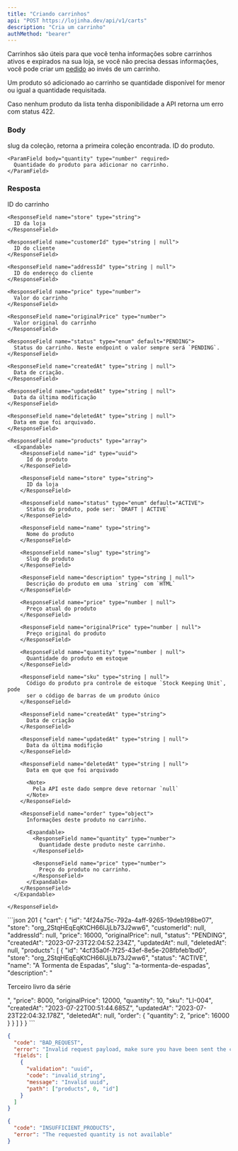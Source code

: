 ```yaml
---
title: "Criando carrinhos"
api: "POST https://lojinha.dev/api/v1/carts"
description: "Cria um carrinho"
authMethod: "bearer"
---
```


Carrinhos são úteis para que você tenha informações sobre carrinhos ativos e expirados
na sua loja, se você não precisa dessas informações, você pode criar um [pedido](/api-reference/endpoint/orders/create) ao invés de
um carrinho.

<Warning>
  Um produto só adicionado ao carrinho se quantidade disponível for menor
  ou igual a quantidade requisitada.

Caso nenhum produto da lista tenha disponibilidade a API retorna um erro com status 422.

</Warning>

### Body

<ParamField body="products" type="array">
  slug da coleção, retorna a primeira coleção encontrada.

  <Expandable name="products">
    <ParamField body="id" type="uuid" required>
      ID do produto.
    </ParamField>

    <ParamField body="quantity" type="number" required>
      Quantidade do produto para adicionar no carrinho.
    </ParamField>

  </Expandable>
</ParamField>

### Resposta

<ResponseField name="cart" type="object">
  <Expandable name="cart">
    <ResponseField name="id" type="uuid">
      ID do carrinho
    </ResponseField>

    <ResponseField name="store" type="string">
      ID da loja
    </ResponseField>

    <ResponseField name="customerId" type="string | null">
      ID do cliente
    </ResponseField>

    <ResponseField name="addressId" type="string | null">
      ID do endereço do cliente
    </ResponseField>

    <ResponseField name="price" type="number">
      Valor do carrinho
    </ResponseField>

    <ResponseField name="originalPrice" type="number">
      Valor original do carrinho
    </ResponseField>

    <ResponseField name="status" type="enum" default="PENDING">
      Status do carrinho. Neste endpoint o valor sempre será `PENDING`.
    </ResponseField>

    <ResponseField name="createdAt" type="string | null">
      Data de criação.
    </ResponseField>

    <ResponseField name="updatedAt" type="string | null">
      Data da última modificação
    </ResponseField>

    <ResponseField name="deletedAt" type="string | null">
      Data em que foi arquivado.
    </ResponseField>

    <ResponseField name="products" type="array">
      <Expandable>
        <ResponseField name="id" type="uuid">
          Id do produto
        </ResponseField>

        <ResponseField name="store" type="string">
          ID da loja
        </ResponseField>

        <ResponseField name="status" type="enum" default="ACTIVE">
          Status do produto, pode ser: `DRAFT | ACTIVE`
        </ResponseField>

        <ResponseField name="name" type="string">
          Nome do produto
        </ResponseField>

        <ResponseField name="slug" type="string">
          Slug do produto
        </ResponseField>

        <ResponseField name="description" type="string | null">
          Descrição do produto em uma `string` com `HTML`
        </ResponseField>

        <ResponseField name="price" type="number | null">
          Preço atual do produto
        </ResponseField>

        <ResponseField name="originalPrice" type="number | null">
          Preço original do produto
        </ResponseField>

        <ResponseField name="quantity" type="number | null">
          Quantidade do produto em estoque
        </ResponseField>

        <ResponseField name="sku" type="string | null">
          Código do produto pra controle de estoque `Stock Keeping Unit`, pode
          ser o código de barras de um produto único
        </ResponseField>

        <ResponseField name="createdAt" type="string">
          Data de criação
        </ResponseField>

        <ResponseField name="updatedAt" type="string | null">
          Data da última modifição
        </ResponseField>

        <ResponseField name="deletedAt" type="string | null">
          Data em que que foi arquivado

          <Note>
            Pela API este dado sempre deve retornar `null`
          </Note>
        </ResponseField>

        <ResponseField name="order" type="object">
          Informações deste produto no carrinho.

          <Expandable>
            <ResponseField name="quantity" type="number">
              Quantidade deste produto neste carrinho.
            </ResponseField>

            <ResponseField name="price" type="number">
              Preço do produto no carrinho.
            </ResponseField>
          </Expandable>
        </ResponseField>
      </Expandable>

    </ResponseField>

  </Expandable>
</ResponseField>

<ResponseExample>
```json 201
{
  "cart": {
    "id": "4f24a75c-792a-4aff-9265-19deb198be07",
    "store": "org_2StqHEqEqKtCH66IJjLb73J2ww6",
    "customerId": null,
    "addressId": null,
    "price": 16000,
    "originalPrice": null,
    "status": "PENDING",
    "createdAt": "2023-07-23T22:04:52.234Z",
    "updatedAt": null,
    "deletedAt": null,
    "products": [
      {
        "id": "4cf35a0f-7f25-43ef-8e5e-208fbfeb1bd0",
        "store": "org_2StqHEqEqKtCH66IJjLb73J2ww6",
        "status": "ACTIVE",
        "name": "A Tormenta de Espadas",
        "slug": "a-tormenta-de-espadas",
        "description": "<p>Terceiro livro da série</p>",
        "price": 8000,
        "originalPrice": 12000,
        "quantity": 10,
        "sku": "LI-004",
        "createdAt": "2023-07-22T00:51:44.685Z",
        "updatedAt": "2023-07-23T22:04:32.178Z",
        "deletedAt": null,
        "order": {
          "quantity": 2,
          "price": 16000
        }
      }
    ]
  }
}
```

```json 400
{
  "code": "BAD_REQUEST",
  "error": "Invalid request payload, make sure you have been sent the correct data.",
  "fields": [
    {
      "validation": "uuid",
      "code": "invalid_string",
      "message": "Invalid uuid",
      "path": ["products", 0, "id"]
    }
  ]
}
```

```json 422
{
  "code": "INSUFFICIENT_PRODUCTS",
  "error": "The requested quantity is not available"
}
```

</ResponseExample>
